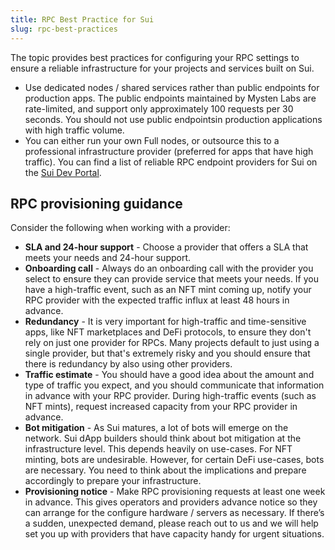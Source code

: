 ```yaml
---
title: RPC Best Practice for Sui
slug: rpc-best-practices
---
```


The topic provides best practices for configuring your RPC settings to ensure a reliable infrastructure for your projects and services built on Sui.

- Use dedicated nodes / shared services rather than public endpoints for production apps. The public endpoints maintained by Mysten Labs are rate-limited, and support only approximately 100 requests per 30 seconds. You should not use public endpointsin production applications with high traffic volume.
- You can either run your own Full nodes, or outsource this to a professional infrastructure provider (preferred for apps that have high traffic). You can find a list of reliable RPC endpoint providers for Sui on the [Sui Dev Portal](https://sui.io/developers?tools=RPC).

## RPC provisioning guidance

Consider the following when working with a provider:

- **SLA and 24-hour support** - Choose a provider that offers a SLA that meets your needs and 24-hour support.
- **Onboarding call** - Always do an onboarding call with the provider you select to ensure they can provide service that meets your needs. If you have a high-traffic event, such as an NFT mint coming up, notify your RPC provider with the expected traffic influx at least 48 hours in advance.
- **Redundancy** - It is very important for high-traffic and time-sensitive apps, like NFT marketplaces and DeFi protocols, to ensure they don't rely on just one provider for RPCs. Many projects default to just using a single provider, but that's extremely risky and you should ensure that there is redundancy by also using other providers.
- **Traffic estimate** - You should have a good idea about the amount and type of traffic you expect, and you should communicate that information in advance with your RPC provider. During high-traffic events (such as NFT mints), request increased capacity from your RPC provider in advance.
- **Bot mitigation** - As Sui matures, a lot of bots will emerge on the network. Sui dApp builders should think about bot mitigation at the infrastructure level. This depends heavily on use-cases. For NFT minting, bots are undesirable. However, for certain DeFi use-cases, bots are necessary. You need to think about the implications and prepare accordingly to prepare your infrastructure.
- **Provisioning notice** - Make RPC provisioning requests at least one week in advance. This gives operators and providers advance notice so they can arrange for the configure hardware / servers as necessary. If there’s a sudden, unexpected demand, please reach out to us and we will help set you up with providers that have capacity handy for urgent situations.
